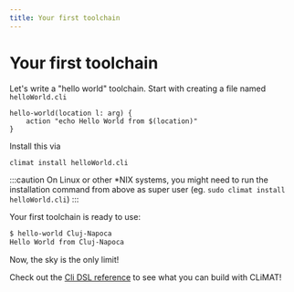 ```yaml
---
title: Your first toolchain
---
```


# Your first toolchain

Let's write a "hello world" toolchain.
Start with creating a file named `helloWorld.cli`

```clidsl title=helloWorld.cli
hello-world(location l: arg) {
    action "echo Hello World from $(location)"
}
```

Install this via
```bash
climat install helloWorld.cli
```
:::caution
On Linux or other \*NIX systems, you might need to run the installation command from above as super user (eg. `sudo climat install helloWorld.cli`)
:::

Your first toolchain is ready to use:

```bash title=Console
$ hello-world Cluj-Napoca
Hello World from Cluj-Napoca
```

Now, the sky is the only limit!

Check out the [Cli DSL reference](/docs/cli-dsl-reference/overview) to see what you can build with CLiMAT!